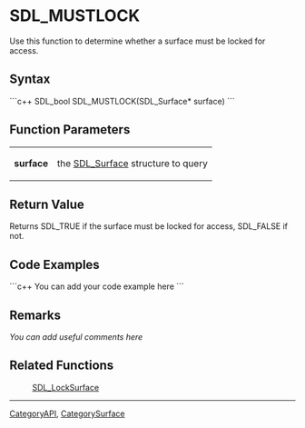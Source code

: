 <!-- pragma section-numbers off -->
<!-- pragma disable-camelcase -->

= SDL_MUSTLOCK =
Use this function to determine whether a surface must be locked for access.


== Syntax ==
```c++
SDL_bool SDL_MUSTLOCK(SDL_Surface* surface)
```

== Function Parameters ==
{|
|'''surface'''
|the [[SDL_Surface]] structure to query
|}

== Return Value ==
Returns SDL_TRUE if the surface must be locked for access, SDL_FALSE if not.

== Code Examples ==
```c++
You can add your code example here
```

== Remarks ==
''You can add useful comments here''

== Related Functions ==
:[[SDL_LockSurface]]

----
[[CategoryAPI]], [[CategorySurface]]
